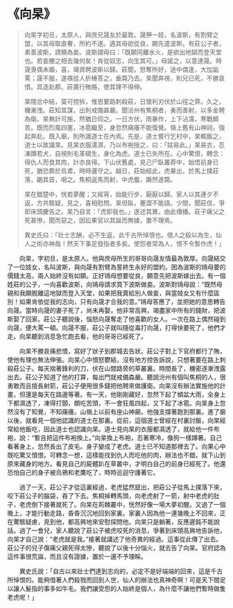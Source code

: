 # 《向杲》

> 向杲字初旦，太原人，與庶兄晟友於最敦。晟狎一妓，名波斯，有割臂之盟，以其母取直奢，所約不遂。適其母欲從良，願先遣波斯。有莊公子者，素善波斯，請贖為妾。波斯謂母曰：「既願同離水火，是欲出地獄而登天堂也。若妾媵之相去幾何矣！肯從奴志，向生其可。」母諾之，以意達晟。時晟喪偶未婚，喜，竭資聘波斯以歸。莊聞，怒奪所好，途中偶逢，大加詬罵；晟不服，遂嗾從人折棰答之，垂斃乃去。杲聞奔視，則兄已死，不勝哀憤。具造赴郡。莊廣行賄賂，使其理不得伸。
>
> 杲隱忿中結，莫可控拆，惟思要路刺殺莊，日懷利刃伏於山徑之莽。久之，機漸洩。莊知其謀，出則戒備甚嚴。聞汾州有焦桐者，勇而善射，以多金聘為衛。杲無計可施，然猶日伺之。一日方伏，雨暴作，上下沾濡，寒戰頗苦。既而烈風四塞，冰雹繼至，身忽然痛癢不能復覺。嶺上舊有山神祠，強起奔赴。既入廟，則所識道士在內焉。先是，道士嘗行乞村中，杲輒飯之，道士以故識杲。見杲衣服濡濕，乃以布袍授之，曰：「姑易此。」杲易衣，忍凍蹲若犬，自視則毛革頓生，身化為虎。道士已失所在。心中驚恨，轉念：得仇人而食其肉，計亦良得。下山伏舊處，見己尸臥叢莽中，始悟前身已死，猶恐葬於烏鳶，時時邏守之。越日，莊始經此，虎暴出，於馬上撲莊落，齙其首，咽之。焦桐返馬而射，中虎腹，蹶然遂斃。
>
> 杲在錯楚中，恍若夢醒；又經宵，始能行步，厭厭以歸。家人以其連夕不返，方共駭疑，見之，喜相慰問。杲但臥，蹇澀不能語。少間，聞莊信，爭即床頭慶告之。杲乃自言：「虎即我也。」遂述其異，由此傳播。莊子痛父之死甚慘，聞而惡之，因訟果官以其誕而無據，置不理焉。
>
> 異史氏曰：「壯士志酬，必不生返，此千古所悼恨也。借人之殺以為生，仙人之術亦神哉！然天下事足發指者多矣。使怨者常為人，恨不令暫作虎！」

&emsp;&emsp;向杲，字初旦，是太原人。他與庶母所生的哥哥向晟友情最為敦厚。向晟結交了一位妓女，名叫波斯，與向晟有割臂為誓終生永好的盟約。困為波斯的鴇母要的價錢太高，兩人始終沒有如願。正好鴇母想要從良，願意先把波斯嫁出去。有一個姓莊的公子，一向喜歡波斯，向鴇母請求買下波斯做妾。波斯對鴇母說：“既然母親和我願脫離這地獄而登入天堂，如果把我賣給別人做妾，與當妓女又有什麼區別！如果肯依從我的志向，只有向晟才合我的意。”鴇母答應了，並把她的意思轉告向晟。當時向晟的妻子死了，尚未再娶，他非常高興，竭盡家中所有的錢財，把波斯娶了回家。莊公子聽說後，惱怒向晟奪走了他喜歡的女人。一次在路上偶然碰到向晟，便大罵一頓。向晟不服，莊公子就叫隨從毒打向晟，打得快要死了，他們才走。向杲聽到消息急忙跑去看，他的哥哥已經死了。­

&emsp;&emsp;向杲不勝哀痛悲憤，寫好了狀子到郡城去告狀。莊公子對上下官府都行了賄，使他有理也無法伸張。向杲心中憤怒鬱結，沒有地方控告訴說，只想著要在路上刺殺莊公子。每天揣著鋒利的刀，伏在山間路旁的草叢裏。時間長了，機密逐漸洩露出去。莊公子知道了他的打算，每出門就戒備森嚴。聽說汾州有個叫焦桐的人，很勇敢而且擅長射箭，莊公子便用很多錢把他聘來做護衛。向杲沒有辦法實施他的計畫，但還是每天在路邊等著。有一天，他剛剛藏好，忽然下起了傾盆大雨，全身上下都濕透了，凍得打顫，頗吃苦頭，不一會狂風四起，又下起了冰雹。向杲身上忽然沒有了知覺，不知痛癢。山嶺上以前有座山神廟，他強支撐著跑到那裏。進了廟以後，就看見一個他認識的道士在那裏。從前，這個道士曾經在村裏討飯，向杲經常給他飯吃，因此道士也認識向杲。道士見向杲的衣服都濕透了，就給他一件布袍，說：“暫且把這件布袍換上。”向杲換上布袍，忍著寒冷，像狗一樣蹲著。自己看著身上，忽然長出了皮毛。身子變成了老虎。道士已不知道那裡去了。向果心中既吃驚又憤恨。可轉念一想，這樣能找到仇人而吃他的肉，辦法也不錯。就下山到原來藏身的地方。看見自己的屍體趴在草叢中，才明白自己的前身已經死了。他還恐怕自己的身子被烏鴉和老鷹吃了，時時巡迴守護著它。­

&emsp;&emsp;過了一天，莊公子才從這裏經過，老虎猛然竄出，把莊公子從馬上撲落下來，咬下莊公子的腦袋，吞了下去。焦桐掉轉馬頭，向老虎射了一箭，射中老虎的肚子，老虎倒下接著就死了。向杲在荊棘叢中，恍然好像一場大夢初醒。又過了一個晚上，才能行動走路，昏昏沉沉地回到家裏。家裏人因為他一連幾晚上不回來，正在驚駭疑慮，見到他，都高興地來安慰探問他。向杲只是躺著，反應遲鈍不能說話。過了一會兒，家人聽說了莊公子被虎咬死的消息，爭著到床頭高興地告訴他，向杲才自己說：“老虎就是我。”接著就講述了他奇異的經過。這事從此傳了出去。莊公子的兒子傷痛父親死得太慘，聽說了以後十分惱火，就去告了向杲。官府認為這件事很荒誕，而且沒有證據，置於一邊不予理睬。

&emsp;&emsp;異史氏說：「自古以來壯士們達到志向的，必定不是好端端的回來，這是千古所悼恨的。能夠借著人們殺戮而回到人世，仙人的辦法也真神奇啊！可是天下間足以讓人髮指的事多如牛毛。我們讓受怨的人始終是個人，為什麼不讓他們暫時做隻老虎呢！」
